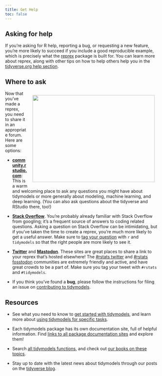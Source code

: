 ```yaml
---
title: Get Help
toc: false
---
```


## Asking for help

If you're asking for R help, reporting a bug, or requesting a new feature, you're more likely to succeed if you include a good reproducible example, which is precisely what the [reprex](https://reprex.tidyverse.org/) package is built for. You can learn more about reprex, along with other tips on how to help others help you in the [tidyverse.org help section](https://www.tidyverse.org/help/).

## Where to ask

<img src="https://raw.githubusercontent.com/allisonhorst/stats-illustrations/master/rstats-artwork/reprex.png" alt="" width="400" height="285" align="right" style="padding:1em;" />

Now that you've made a reprex, you need to share it in an appropriate forum. Here are some options:

* [__community.rstudio.com__](https://community.rstudio.com/c/ml/15): This is a warm
  and welcoming place to ask any questions you might have about
  tidymodels or more generally about modeling, machine learning, and deep learning. (You can also ask questions about the tidyverse and RStudio there, too!)
  
* [__Stack Overflow__](https://stackoverflow.com/questions/tagged/tidymodels). You're probably already familiar
  with Stack Overflow from googling; it's a frequent source of answers to
  coding related questions. Asking a question on Stack Overflow can be 
  intimidating, but if you've taken the time to create a reprex, you're much
  more likely to get a useful answer. Make sure to [tag your question](https://stackoverflow.com/help/tagging) with `r`
  and `tidymodels` so that the right people are more likely to see it.
  
* [__Twitter__][twitter-rstats] and [__Mastodon__](https://fosstodon.org/tags/tidymodels). These sites are great places to share a link to your reprex that's hosted elsewhere! The [#rstats twitter][twitter-rstats] and [#rstats fosstodon](https://fosstodon.org/tags/tidymodels) communities are extremely friendly and active, and have great crowds to be a part of. Make sure you tag your tweet with `#rstats` and `#tidymodels`.

* If you think you've found a __bug__, please follow the instructions for filing an issue on 
  [contributing to tidymodels](/contribute/).

[twitter-rstats]: https://twitter.com/search?q=%23rstats&src=typd

## Resources

- See what you need to know to [get started with tidymodels](/start/), and learn more about [using tidymodels for specific tasks](/learn/).

- Each tidymodels package has its own documentation site, full of helpful information. Find [links to all package documentation sites](/packages/) and explore them!

- Search [all tidymodels functions](/find/), and check out [our books on these topics](/books/).

- Stay up to date with the latest news about tidymodels through our posts on the [tidyverse blog](https://www.tidyverse.org/tags/tidymodels/).

